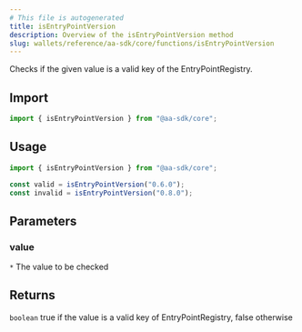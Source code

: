 ```yaml
---
# This file is autogenerated
title: isEntryPointVersion
description: Overview of the isEntryPointVersion method
slug: wallets/reference/aa-sdk/core/functions/isEntryPointVersion
---
```


Checks if the given value is a valid key of the EntryPointRegistry.

## Import

```ts
import { isEntryPointVersion } from "@aa-sdk/core";
```

## Usage

```ts
import { isEntryPointVersion } from "@aa-sdk/core";

const valid = isEntryPointVersion("0.6.0");
const invalid = isEntryPointVersion("0.8.0");
```

## Parameters

### value

`*`
The value to be checked

## Returns

`boolean`
true if the value is a valid key of EntryPointRegistry, false otherwise
